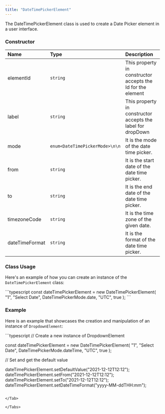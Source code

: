 ```yaml
---
title: "DateTimePickerElement"
---
```




The DateTimePickerElement class is used to create a Date Picker element in a user interface.

### Constructor

| Name           | Type                                 | Description                                                 |
| :-------------- | :------------------------------------ | :----------------------------------------------------------- |
| elementId      | `string`                             | This property in constructor accepts the Id for the element |
| label          | `string`                             | This property in constructor accepts the label for dropDown |
| mode           | `enum<DateTimePickerMode>\n\n` | It is the mode of the date time picker.                     |
| from           | `string`                             | It is the start date of the date time picker.               |
| to             | `string`                             | It is the end date of the date time picker.                 |
| timezoneCode   | `string`                             | It is the time zone of the given date.                      |
| dateTimeFormat | `string`                             | It is the format of the date time picker.                   |

### Class Usage

Here's an example of how you can create an instance of the `DateTimePickerElement` class:

<Tabs>
<Tab title="TypeScript">
```typescript
const dateTimePickerElement = new DateTimePickerElement(
  "1",
  "Select Date",
  DateTimePickerMode.date,
  "UTC",
  true
);
```

</Tab>

</Tabs>

### Example

Here is an example that showcases the creation and manipulation of an instance of `DropdownElement`:

<Tabs>
<Tab title="TypeScript">
```typescript
// Create a new instance of DropdownElement

const dateTimePickerElement = new DateTimePickerElement(
  "1",
  "Select Date",
  DateTimePickerMode.dateTime,
  "UTC",
  true
);

// Set and get the default value

dateTimePickerElement.setDefaultValue("2021-12-12T12:12");
dateTimePickerElement.setFrom("2021-12-12T12:12");
dateTimePickerElement.setTo("2021-12-12T12:12");
dateTimePickerElement.setDateTimeFormat("yyyy-MM-ddTHH:mm");
```

</Tab>

</Tabs>
